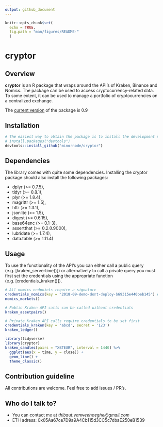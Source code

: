 ```yaml
---
output: github_document
---
```


```r
knitr::opts_chunk$set(
  echo = TRUE,
  fig.path = "man/figures/README-"
  )
```

# cryptor

## Overview

**cryptor** is an R package that wraps around the API's of Kraken, Binance and Nomics. The package can be used to access cryptocurrency-related data. To some extent, it can be used to manage a portfolio of cryptocurrencies on a centralized exchange.

The [current version](https://github.com/minornode/cryptor/releases/tag/v0.9) of the package is 0.9

## Installation

```r
# The easiest way to obtain the package is to install the development version from GitHub:
# install.packages("devtools")
devtools::install_github("minornode/cryptor")
```

## Dependencies

The library comes with quite some dependencies. Installing the cryptor package should also install the following packages:

*  dplyr (>= 0.7.5),
*  tidyr (>= 0.8.1),
*  plyr (>= 1.8.4),
*  magrittr (>= 1.5),
*  httr (>= 1.3.1),
*  jsonlite (>= 1.5),
*  digest (>= 0.6.15),
*  base64enc (>= 0.1-3),
*  assertthat (>= 0.2.0.9000),
*  lubridate (>= 1.7.4),
*  data.table (>= 1.11.4)

## Usage

To use the functionality of the API's you can either call a public query (e.g. [kraken_servertime()]) or alternatively to call a private query you must first set the credentials using the appropriate function (e.g. [credentials_kraken()]).

```r
# All nomics endpoints require a signature
credentials_nomics(key = "2018-09-demo-dont-deploy-b69315e440beb145") # demo API key can be outdated
nomics_markets()

# Public Kraken API calls can be called without credentials
kraken_assetpairs()

# Private Kraken API calls require credentials to be set first
credentials_kraken(key = 'abcd', secret = '123')
kraken_ledger()
```

```r
library(tidyverse)
library(cryptor)
kraken_candles(pairs = "XBTEUR", interval = 1440) %>% 
  ggplot(aes(x = time, y = close)) + 
  geom_line() + 
  theme_classic()
```

## Contribution guideline

All contributions are welcome. Feel free to add issues / PR's.

## Who do I talk to?

* You can contact me at *thibaut.vanweehaeghe@gmail.com*
* ETH adress: 0x05Aa67ce7D9a9A4Cb115d3CC5c7dbaE250eB1539
